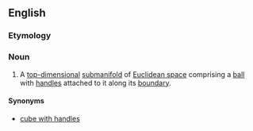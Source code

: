 ==English==

===Etymology===
{{compound|handle|body|lang=en}}

===Noun===
{{wikipedia}}
{{en-noun|handlebodies}}

# {{label|en|topology}} A [[top-dimensional]] [[submanifold]] of [[Euclidean space]] comprising a [[ball]] with [[handles]] attached to it along its [[boundary]].

====Synonyms====
* [[cube with handles]]